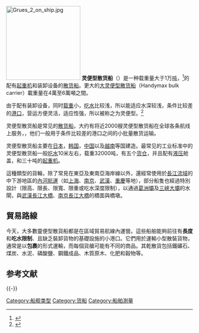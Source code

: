 [[File:Grues_2_on_ship.jpg|200px]]
'''灵便型散货船'''（{{lang-en|Handysize bulk carrier}}）是一种载重量大于1万[[吨|吨]]，{{Fact|小于4万吨|time=2016-02-13}}<ref>{{Cite web|title=Original PDF|url=http://dx.doi.org/10.15438/rr.5.1.7|accessdate=2020-04-24|work=dx.doi.org|archive-date=2020-06-18|archive-url=https://web.archive.org/web/20200618104654/http://reconstructivereview.org/ojs/index.php/rr/article/downloadSuppFile/80/7|dead-url=no}}</ref>的配有[[起重机|起重机]]和装卸设备的[[散货船|散货船]]。更大的[[大灵便型散货船|大灵便型散货船]]（Handymax bulk carrier）載重量在4萬至6萬噸之間。

由于配有装卸设备，同时[[载重|载重]]小，[[吃水|吃水]]比较浅，所以能适应水深较浅，条件比较差的[[港口|港口]]，营运方便灵活，适应性强，所以被称之为灵便型。<ref>{{Cite web |url=http://zhishu.sol.com.cn/zhs5_xx.asp?id=2013&pid=0 |title=灵便型散货船 |access-date=2009-05-30 |archive-date=2016-04-03 |archive-url=https://web.archive.org/web/20160403130822/http://zhishu.sol.com.cn/zhs5_xx.asp?id=2013&pid=0 |dead-url=no }}</ref>

灵便型散货船是常见的[[散货船|散货船]]，大约有将近2000艘灵便型散货船在全球各条航线上服务，{{fact|总吨位达到4300万吨}}，他们一般用于条件比较差的港口之间的小批量散货运输。

灵便型散货船主要在[[日本|日本]]，[[韩国|韩国]]，[[中国|中国]]以及[[越南|越南]]等国建造。最常见的工业标准中的灵便型散货船一般[[吃水|吃水]]10米左右，载重32000吨，有五个[[货仓|货仓]]，并且配有[[液压|液压]]舱盖，和三十吨的[[起重机|起重机]]。

這種類型的貨輪，除了常見在東亞及東南亞海岸線以外，還經常使用於[[長江流域|長江流域]]的中下游地區的[[內河航運|內河航運]]（如[[上海|上海]]、[[南京|南京]]、[[武漢|武漢]]、[[重慶|重慶]]等地），部分船隻也經過特別設計（限高、限長、限寬、限重或吃水深度限制），以通過[[葛洲壩|葛洲壩]]及[[三峽大壩|三峽大壩]]的水閘，與[[武漢長江大橋|武漢長江大橋]]、[[南京長江大橋|南京長江大橋]]的橋面與橋墩。

== 貿易路線 ==
今天，大多數靈便型散貨船都是在區域貿易航線內運營。這些船舶能夠前往有'''長度'''和'''吃水限制'''、且缺乏裝卸貨物的基礎設施的小港口。它們用於運輸小型散裝貨物，通常是以'''包裹'''的形式運輸，而每個貨艙可能有不同的商品。其乾散貨包括鐵礦石、煤炭、水泥、磷酸鹽、鋼鐵成品、木質原木、化肥和穀物等。

== 参考文献 ==
{{Reflist}}

{{-}}
{{Ship measurements}}

[[Category:船舰类型|Category:船舰类型]]
[[Category:货船|Category:货船]]
[[Category:船舶測量|Category:船舶測量]]